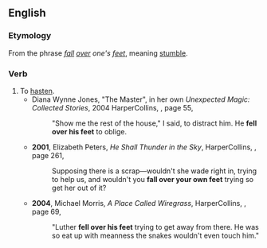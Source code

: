 ==English==

===Etymology===
From the phrase ''[[fall]] [[over]] one's [[feet]]'', meaning [[stumble]].

===Verb===
{{en-verb|falls over one's feet|falling over one's feet|fell over one's feet|fallen over one's feet}}

# To [[hasten]].
#* Diana Wynne Jones, "The Master", in her own ''Unexpected Magic: Collected Stories'', 2004 HarperCollins, {{ISBN|0060555335}}, page 55,
#*: "Show me the rest of the house," I said, to distract him. He '''fell over his feet''' to oblige.
#* '''2001''', Elizabeth Peters, ''He Shall Thunder in the Sky'', HarperCollins, {{ISBN|0380798581}}, page 261,
#*: Supposing there is a scrap—wouldn't she wade right in, trying to help us, and wouldn't you '''fall over your own feet''' trying so get her out of it?
#* '''2004''', Michael Morris, ''A Place Called Wiregrass'', HarperCollins, {{ISBN|0060727101}}, page 69,
#*: "Luther '''fell over his feet''' trying to get away from there. He was so eat up with meanness the snakes wouldn't even touch him."
